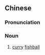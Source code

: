 {{also|咖喱鱼蛋}}
==Chinese==
{{zh-forms|s=咖喱鱼蛋|type=22}}

===Pronunciation===
{{zh-pron
|m=gālí yúdàn
|c=gaa3 lei1 jyu4 daan6-2
|cat=n
}}

===Noun===
{{zh-noun}}

# [[curry]] [[fishball]] {{gloss|popular Hong Kong street food}} {{zh-mw|m:顆|c:粒|串}}

{{zh-cat|Foods}}